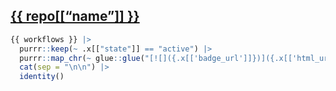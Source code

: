 ## [{{ repo[["name"]] }}]({{ repo[["html_url"]] }})

```r
{{ workflows }} |> 
  purrr::keep(~ .x[["state"]] == "active") |>
  purrr::map_chr(~ glue::glue("[![]({.x[['badge_url']]})]({.x[['html_url']]})")) |>
  cat(sep = "\n\n") |> 
  identity()
```


